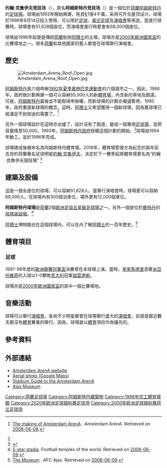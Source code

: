 {{noteTA
|G1=football
|G2=uefa
|1=zh-hans:克鲁伊夫;zh-hk:告魯夫;zh-tw:克魯伊夫;
|2=zh-hans:米亚托维奇;zh-hk:米積杜域;zh-tw:米亞托維奇;
}}
{{Infobox venue
| stadium_name        = 約翰·克魯伊夫競技場<br />Johan Cruyff Arena
| fullname            = Johan Cruijff ArenA
| nickname            = De Arena
| image               = Arena, Ajax stadion, Amsterdam.JPG
| image_size          = 250
| caption             = '''[[歐洲足協足球場分類|欧洲足联足球场]]''' {{rating|5|5}}
| location            = {{flagicon|NED}} [[阿姆斯特丹|阿姆斯特丹]]
| coordinates         = {{coord|52|18|51|N|4|56|31|E|display=inline,title|region:NL}}
| broke_ground        = 
| built               = 1993–1996
| opened              = {{Start date and years ago|df=yes|1996|8|14}}
| renovated           = 
| expanded            = 
| closed              = 
| demolished          = 
| owner               = 
| operator            = 
| surface             = 
| construction_cost   = [[歐元|€]]1億4千萬 
| architect           = 
| structural engineer = 
| services engineer   = 
| general_contractor  = 
| project_manager     = 
| main_contractors    = 
| former_names        = 
| tenants             = [[阿積士|阿積士]] (1996–)
| seating_capacity    = 51,628 (球賽)<br />68,000 (演唱會)
| dimensions          = 105 x 68 [[米_(單位)|米]]
| suites              = 76<ref name="spreekbeurt">{{cite web|url=https://www.johancruijffarena.nl/Stadion-omgeving/Spreekbeurt.htm|title=Houd je spreekbeurt over de Johan Cruijff ArenA|website=Johan Cruijff ArenA|accessdate=22 August 2018}}</ref>
}}

'''约翰·克鲁伊夫竞技场'''（{{lang-nl|Johan Cruijff ArenA}}），原名'''阿姆斯特丹竞技场'''（{{lang-nl|Amsterdam ArenA}}）是一個位於[[荷蘭|荷蘭]][[阿姆斯特丹|阿姆斯特丹]]的[[足球場|足球場]]。球場由1993年開始興建，秏資[[歐元|€]]1億4千萬，采用可开合屋顶设计。球場於1996年8月14日投入使用，可以用於[[足球|足球]]、[[美式足球|美式足球]]及[[演唱會|演唱會]]等用途。當進行球賽時，球場會有51,628個座位，而演唱會進行時更會有68,000個座位。

球場由1996年起便是傳統[[荷蘭|荷蘭]]勁旅[[阿積士|阿積士]]的主場，球場亦是[[2000年歐洲國家盃|2000年歐洲國家盃]]的比賽場地之一。很多[[荷蘭|荷蘭]]和其他國家的藝人都會在球場舉行演唱會。

== 歷史 ==

[[File:Amsterdam_Arena_Roof_Open.jpg|thumbnail]]

[[阿姆斯特丹|阿姆斯特丹]]是六個申辦[[1992年夏季奧林匹克運動會|1992年夏季奧林匹克運動會]]的六個城市之一。因此，1986年，政府做計劃興建一個可以容納55,000人的新[[體育場|體育場]]，內含新的草地及跑道。可是，[[阿姆斯特丹|阿姆斯特丹]]最後並不能取得申辦權，而新球場的計劃亦被逼暫停。1990年，政府重提新球場的概念。這時，[[阿積士|阿積士]]又希望獲得一個新球場，因為舊球場已經滿足不到球迷的需要了。<ref name="themakingof">{{nl icon}} [http://www.amsterdamarena.nl/filestore/?dl=258 The making of Amsterdam ArenA] {{webarchive|url=https://web.archive.org/web/20090130052349/http://www.amsterdamarena.nl/filestore/?dl=258 |date=2009-01-30 }}. Amsterdam ArenA. Retrieved on [[2008-06-08|2008-06-08]].</ref>

另外一個球場設計在這時亦出爐了，設計沒有了跑道，變成一個專用[[足球場|足球場]]，並把容量降至50,000。1993年，[[阿姆斯特丹|阿姆斯特丹政府]]授權這個計劃的開始。<ref name="themakingof"/>球場由1994年動工，並於1996年完成。

球場建成後被命名為阿姆斯特丹體育場。2018年，體育場管理方為紀念於兩年前去世的荷蘭著名足球明星[[約翰·克魯伊夫|約翰·克魯伊夫]]，決定於下一賽季起將體育場更名為“約翰·克魯伊夫競技場”
<ref>{{cite web |url=https://nltimes.nl/2018/04/05/amsterdam-arena-renamed-johan-cruijff-arena-next-football-season |title=AMSTERDAM ARENA RENAMED JOHAN CRUIJFF ARENA FROM NEXT FOOTBALL SEASON |accessdate=2020-03-06|work= |publisher=nltimes.nl |language=en}}</ref>

== 建築及設備 ==

這是一個全座位的球場，可以容納51,628人。當舉行演唱會時，球場更可以容納68,000人。在球場內有500個泊車位，場外更有12,000個車位。

'''阿姆斯特丹球場'''是[[荷蘭|荷蘭]]2個[[歐洲足協五星級足球場|歐洲足協五星級足球場]]之一。另外一個是位於[[鹿特丹|鹿特丹]]的[[飛燕諾球場|飛燕諾球場]]。<ref>[http://www.fussballtempel.net/uefa/4and5stars.html#stalis 5-star stadia]. Football temples of the world. Retrieved on [[2008-06-09|2008-06-09]].</ref>

[[阿積士|阿積士]]博物館也在這個球場內，可以在內了解[[阿積士|阿積士]]的一百年歷史。<ref>[http://english.ajax.nl/web/show/id=49214 The Museum] {{webarchive|url=https://web.archive.org/web/20080617184749/http://english.ajax.nl/web/show/id%3D49214 |date=2008-06-17 }}. AFC Ajax. Retrieved on [[2008-06-09|2008-06-09]].</ref>

== 體育項目 ==
=== 足球 ===
1997-98年度的[[歐洲聯賽冠軍盃|歐洲聯賽冠軍盃]]決賽曾在本球場上演。當時，[[皇家馬德里|皇家馬德里]]憑著[[普雷德拉格·米亞托維奇|米亞托維奇]]的入球以1-0擊敗[[意大利|意大利]]冠軍[[祖雲達斯|祖雲達斯]]。

球場亦是[[2000年歐洲國家盃|2000年歐洲國家盃]]的其中一個比賽場地。

== 音樂活動 ==


球場可以舉行[[演唱會|演唱會]]，各地不少明星都會在球場舉行盛大的[[演唱會|演唱會]]，前提是鄰近數天都沒有[[體育|體育]]賽事的舉行。因為，球場是以[[體育|體育]]項目作為優先的。

== 參考資料 ==
{{Reflist}}

== 外部連結 ==
{{commonscat|Amsterdam ArenA}}
* [http://www.amsterdamarena.nl/ Amsterdam ArenA website]
* [http://www.ict4us.com/markant/googlemaps-arena.htm Aerial photo (Google Maps)]
* [http://www.stadiumguide.com/arena.htm Stadium Guide to the Amsterdam ArenA]
* [https://web.archive.org/web/20080617184749/http://english.ajax.nl/web/show/id%3D49214 Ajax Museum]

{{start box}}
{{succession box |
  title=[[歐聯|歐聯]]<br />決賽場地|
  before=[[慕尼黑奧林匹克體育場|奧林匹克體育場]] <br /> [[慕尼黑|慕尼黑]]|
  after=[[魯營球場|魯營球場]] <br /> [[巴塞隆拿|巴塞隆拿]]|
  years=1998年
}}
{{end box}}
{{2020年欧洲足球锦标赛比赛场地}}

[[Category:荷蘭足球場|Category:荷蘭足球場]]
[[Category:阿姆斯特丹建築物|Category:阿姆斯特丹建築物]]
[[Category:1996年完工體育場館|Category:1996年完工體育場館]]
[[Category:2020年欧洲足球锦标赛足球场|Category:2020年欧洲足球锦标赛足球场]]
[[Category:2000年欧洲足球锦标赛荷兰足球场|Category:2000年欧洲足球锦标赛荷兰足球场]]